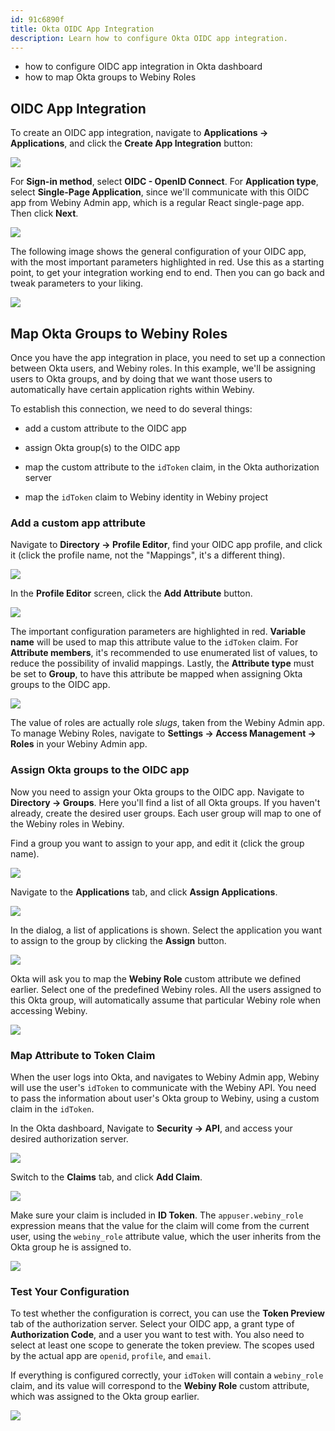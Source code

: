 ```yaml
---
id: 91c6890f
title: Okta OIDC App Integration
description: Learn how to configure Okta OIDC app integration.
---
```



<CanIUseThis enterprise={true} />

<WhatYouWillLearn>

- how to configure OIDC app integration in Okta dashboard
- how to map Okta groups to Webiny Roles

</WhatYouWillLearn>

## OIDC App Integration

To create an OIDC app integration, navigate to **Applications -> Applications**, and click the **Create App Integration** button:

<Image src={createApp1} />

For **Sign-in method**, select **OIDC - OpenID Connect**. For **Application type**, select **Single-Page Application**, since we'll communicate with this OIDC app from Webiny Admin app, which is a regular React single-page app. Then click **Next**.

<Image src={createApp2} />

The following image shows the general configuration of your OIDC app, with the most important parameters highlighted in red. Use this as a starting point, to get your integration working end to end. Then you can go back and tweak parameters to your liking.

<Image src={createApp3} />

## Map Okta Groups to Webiny Roles

Once you have the app integration in place, you need to set up a connection between Okta users, and Webiny roles. In this example, we'll be assigning users to Okta groups, and by doing that we want those users to automatically have certain application rights within Webiny.

To establish this connection, we need to do several things:

- add a custom attribute to the OIDC app

- assign Okta group(s) to the OIDC app

- map the custom attribute to the `idToken` claim, in the Okta authorization server

- map the `idToken` claim to Webiny identity in Webiny project

### Add a custom app attribute

Navigate to **Directory -> Profile Editor**, find your OIDC app profile, and click it (click the profile name, not the "Mappings", it's a different thing).

<Image src={mapGroups1} />

In the **Profile Editor** screen, click the **Add Attribute** button.

<Image src={mapGroups2} />

The important configuration parameters are highlighted in red. **Variable name** will be used to map this attribute value to the `idToken` claim. For **Attribute members**, it's recommended to use enumerated list of values, to reduce the possibility of invalid mappings. Lastly, the **Attribute type** must be set to **Group**, to have this attribute be mapped when assigning Okta groups to the OIDC app.

<Image src={mapGroups3} />

<Alert type="info" title="What are the values I need to use in the enum?">

The value of roles are actually role _slugs_, taken from the Webiny Admin app. To manage Webiny Roles, navigate to **Settings -> Access Management -> Roles** in your Webiny Admin app.

</Alert>

### Assign Okta groups to the OIDC app

Now you need to assign your Okta groups to the OIDC app. Navigate to **Directory -> Groups**. Here you'll find a list of all Okta groups. If you haven't already, create the desired user groups. Each user group will map to one of the Webiny roles in Webiny.

Find a group you want to assign to your app, and edit it (click the group name).

<Image src={mapGroups4} />

Navigate to the **Applications** tab, and click **Assign Applications**.

<Image src={mapGroups5} />

In the dialog, a list of applications is shown. Select the application you want to assign to the group by clicking the **Assign** button.

<Image src={mapGroups6} />

Okta will ask you to map the **Webiny Role** custom attribute we defined earlier. Select one of the predefined Webiny roles. All the users assigned to this Okta group, will automatically assume that particular Webiny role when accessing Webiny.

<Image src={mapGroups7} />

### Map Attribute to Token Claim

When the user logs into Okta, and navigates to Webiny Admin app, Webiny will use the user's `idToken` to communicate with the Webiny API. You need to pass the information about user's Okta group to Webiny, using a custom claim in the `idToken`.

In the Okta dashboard, Navigate to **Security -> API**, and access your desired authorization server.

<Image src={mapClaim1} />

Switch to the **Claims** tab, and click **Add Claim**.

<Image src={mapClaim2} />

Make sure your claim is included in **ID Token**. The `appuser.webiny_role` expression means that the value for the claim will come from the current user, using the `webiny_role` attribute value, which the user inherits from the Okta group he is assigned to.

<Image src={mapClaim3} />

### Test Your Configuration

To test whether the configuration is correct, you can use the **Token Preview** tab of the authorization server. Select your OIDC app, a grant type of **Authorization Code**, and a user you want to test with. You also need to select at least one scope to generate the token preview. The scopes used by the actual app are `openid`, `profile`, and `email`.

If everything is configured correctly, your `idToken` will contain a `webiny_role` claim, and its value will correspond to the **Webiny Role** custom attribute, which was assigned to the Okta group earlier. 

<Image src={mapClaim4} />
